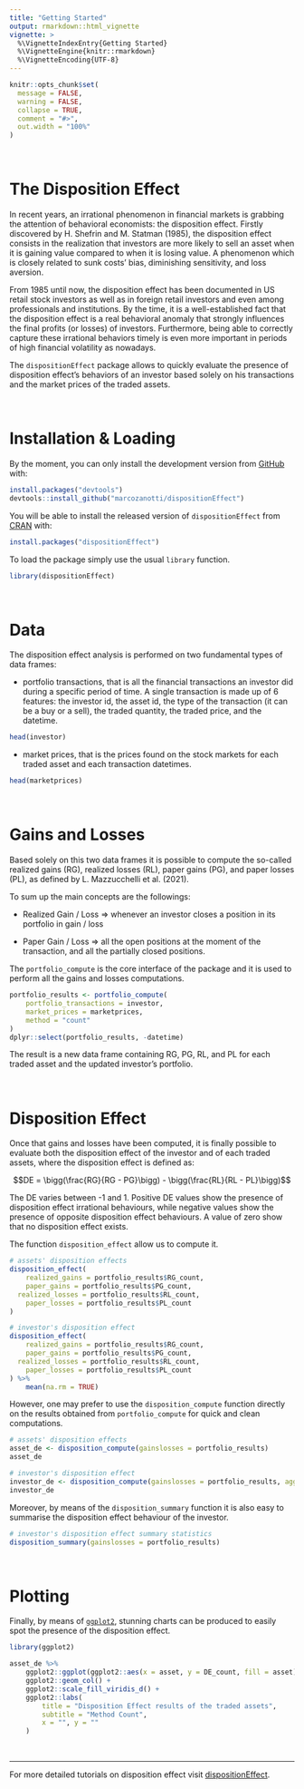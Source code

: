 ```yaml
---
title: "Getting Started"
output: rmarkdown::html_vignette
vignette: >
  %\VignetteIndexEntry{Getting Started}
  %\VignetteEngine{knitr::rmarkdown}
  %\VignetteEncoding{UTF-8}
---
```


```r
knitr::opts_chunk$set(
  message = FALSE, 
  warning = FALSE,
  collapse = TRUE,
  comment = "#>",
  out.width = "100%"
)
```
  
&nbsp;  

# The Disposition Effect

In recent years, an irrational phenomenon in financial markets is grabbing
the attention of behavioral economists: the disposition effect. 
Firstly discovered by H. Shefrin and M. Statman (1985), the disposition effect
consists in the realization that investors are more likely to sell an asset 
when it is gaining value compared to when it is losing value. A phenomenon 
which is closely related to sunk costs’ bias, diminishing sensitivity, and 
loss aversion.   
  
From 1985 until now, the disposition effect has been documented in US retail
stock investors as well as in foreign retail investors and even among 
professionals and institutions. By the time, it is a well-established fact that
the disposition effect is a real behavioral anomaly that strongly influences the
final profits (or losses) of investors. Furthermore, being able to correctly 
capture these irrational behaviors timely is even more important in periods of 
high financial volatility as nowadays.   
  
The `dispositionEffect` package allows to quickly evaluate the presence of 
disposition effect’s behaviors of an investor based solely on his transactions 
and the market prices of the traded assets.  
  
&nbsp;     
  
# Installation & Loading

By the moment, you can only install the development version from
[GitHub](https://github.com/) with:

```r
install.packages("devtools")
devtools::install_github("marcozanotti/dispositionEffect")
```

You will be able to install the released version of `dispositionEffect`
from [CRAN](https://CRAN.R-project.org) with:

```r
install.packages("dispositionEffect")
```

To load the  package simply use the usual `library` function.  

```r
library(dispositionEffect)
```
  
&nbsp;     
  
# Data

The disposition effect analysis is performed on two fundamental types
of data frames:

* portfolio transactions, that is all the financial transactions an
investor did during a specific period of time. 
A single transaction is made up of 6 features: the investor id, 
the asset id, the type of the transaction (it can be a buy or a sell), 
the traded quantity, the traded price, and the datetime.

```r
head(investor)
```

* market prices, that is the prices found on the stock markets for 
each traded asset and each transaction datetimes.

```r
head(marketprices)
```
  
&nbsp;     
  
# Gains and Losses

Based solely on this two data frames it is possible to compute
the so-called realized gains (RG), realized losses (RL), 
paper gains (PG), and paper losses (PL), as defined by 
L. Mazzucchelli et al. (2021).

To sum up the main concepts are the followings:

* Realized Gain / Loss => whenever an investor closes a position 
in its portfolio in gain / loss  

* Paper Gain / Loss => all the open positions at the moment of
the transaction, and all the partially closed positions.

The `portfolio_compute` is the core interface of the package and 
it is used to perform all the gains and losses computations.

```r
portfolio_results <- portfolio_compute(
	portfolio_transactions = investor, 
	market_prices = marketprices,
	method = "count"
)
dplyr::select(portfolio_results, -datetime)
```

The result is a new data frame containing RG, PG, RL, and PL for 
each traded asset and the updated investor's portfolio.  
  
&nbsp;     

# Disposition Effect

Once that gains and losses have been computed, it is finally 
possible to evaluate both the disposition effect of the investor
and of each traded assets, where the disposition effect is defined as:

$$DE = \bigg(\frac{RG}{RG - PG}\bigg) - \bigg(\frac{RL}{RL - PL}\bigg)$$

The DE varies between -1 and 1. Positive DE values show the 
presence of disposition effect irrational behaviours, while
negative values show the presence of opposite disposition
effect behaviours. A value of zero show that no disposition
effect exists.

The function `disposition_effect` allow us to compute it.

```r
# assets' disposition effects
disposition_effect(
	realized_gains = portfolio_results$RG_count, 
	paper_gains = portfolio_results$PG_count, 
  realized_losses = portfolio_results$RL_count, 
	paper_losses = portfolio_results$PL_count
)
```

```r
# investor's disposition effect
disposition_effect(
	realized_gains = portfolio_results$RG_count, 
	paper_gains = portfolio_results$PG_count, 
  realized_losses = portfolio_results$RL_count, 
	paper_losses = portfolio_results$PL_count
) %>% 
	mean(na.rm = TRUE)
```
  
However, one may prefer to use the `disposition_compute` function
directly on the results obtained from `portfolio_compute` for 
quick and clean computations.

```r
# assets' disposition effects
asset_de <- disposition_compute(gainslosses = portfolio_results)
asset_de
```

```r
# investor's disposition effect
investor_de <- disposition_compute(gainslosses = portfolio_results, aggregate_fun = mean, na.rm = TRUE)
investor_de
```

Moreover, by means of the `disposition_summary` function
it is also easy to summarise the disposition effect behaviour 
of the investor.

```r
# investor's disposition effect summary statistics
disposition_summary(gainslosses = portfolio_results)
```

&nbsp;     
  
# Plotting

Finally, by means of [`ggplot2`](https://ggplot2.tidyverse.org/), 
stunning charts can be produced to easily spot the presence of 
the disposition effect.  

```r
library(ggplot2)

asset_de %>% 
	ggplot2::ggplot(ggplot2::aes(x = asset, y = DE_count, fill = asset)) +
	ggplot2::geom_col() +
	ggplot2::scale_fill_viridis_d() +
	ggplot2::labs(
		title = "Disposition Effect results of the traded assets",
		subtitle = "Method Count",
		x = "", y = ""
	)
```

&nbsp;  

---------------------------------------------------------------------------

For more detailed tutorials on disposition effect visit 
[dispositionEffect](https://marcozanotti.github.io/dispositionEffect).
